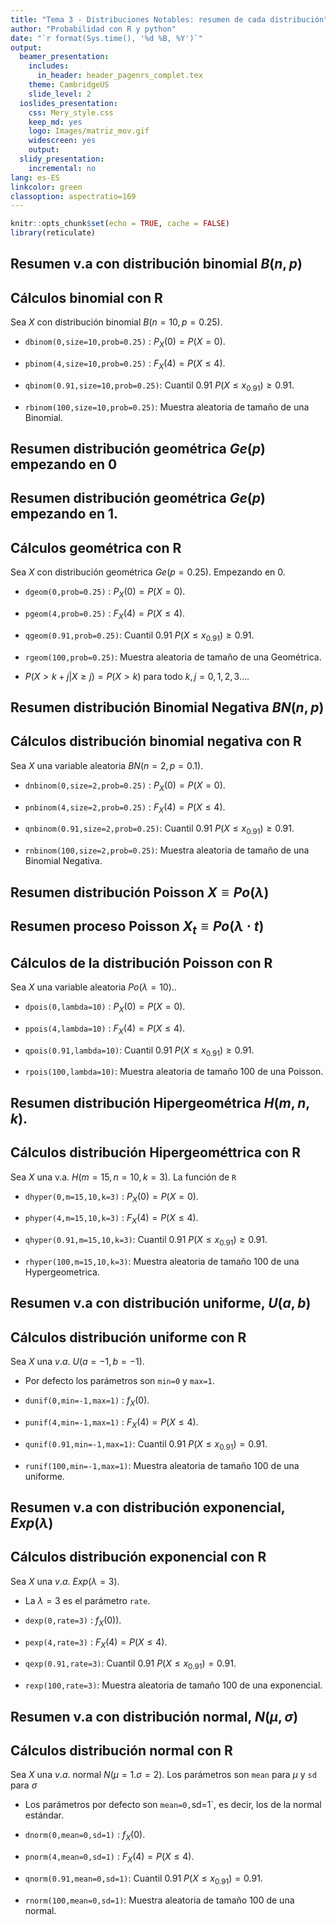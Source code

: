```yaml
---
title: "Tema 3 - Distribuciones Notables: resumen de cada distribución"
author: "Probabilidad con R y python"
date: "`r format(Sys.time(), '%d %B, %Y')`"
output:
  beamer_presentation: 
    includes:
      in_header: header_pagenrs_complet.tex
    theme: CambridgeUS
    slide_level: 2
  ioslides_presentation:
    css: Mery_style.css
    keep_md: yes
    logo: Images/matriz_mov.gif
    widescreen: yes
    output:
  slidy_presentation:
    incremental: no
lang: es-ES
linkcolor: green
classoption: aspectratio=169 
---
```




```r
knitr::opts_chunk$set(echo = TRUE, cache = FALSE)
library(reticulate)
```

## Resumen v.a con distribución binomial $B(n,p)$

\renewcommand{\arraystretch}{1.75}
\begin{table}
\centering
\begin{tabular}{|l|}
\hline\rowcolor{LightBlue}
$X$ binomial:   $B(n,p)$ \\\hline
$\scriptstyle  D_X=   \{0,1,\ldots n\}$  \\\hline
$\scriptstyle P_X(x)=P(X=x)=\left\{\begin{array}{ll}\scriptstyle {n\choose x}\cdot  p^x\cdot  (1-p)^{n-x} & \mbox{ si } x=0,1,\ldots,n\\0  & \mbox{ en otro caso.}\end{array}\right.$ \\\hline
$\scriptstyle  F_X(x)=P(X\leq x)=
\scriptstyle\left\{
\begin{array}{ll}
\scriptstyle  0 & \scriptstyle  \mbox{ si } x<0,\\ 
\scriptstyle \displaystyle \sum_{i=0}^k {n\choose i}\cdot  p^i\cdot  (1-p)^{n-i} &  
\scriptstyle \mbox{si } \scriptstyle k\leq x< k+1 \mbox{\small  para } \scriptstyle k=0,1,\dots,n,\\ 
\scriptstyle 1 & \scriptstyle  \mbox{ si }  n \leq  x
\end{array}
\right.$.\\\hline
$\scriptstyle E(X)=n\cdot p$; $\scriptstyle  Var(X)=n\cdot p \cdot (1-p).$ \\\hline
\end{tabular}
\end{table}


## Cálculos binomial con R

Sea $X$ con distribución  binomial  $B(n=10,p=0.25)$. 

* `dbinom(0,size=10,prob=0.25) ` : $P_X(0)=P(X=0).$ 

* `pbinom(4,size=10,prob=0.25) ` : $F_X(4)=P(X\leq 4).$ 

* `qbinom(0.91,size=10,prob=0.25) `:  Cuantil $0.91$  $P(X\leq x_{0.91})\geq 0.91$. 

* `rbinom(100,size=10,prob=0.25) `: Muestra aleatoria de tamaño de una Binomial. 


## Resumen  distribución geométrica $Ge(p)$ empezando en 0

\renewcommand{\arraystretch}{1.75}
\begin{table}
\centering
\begin{tabular}{|l|}
\hline\rowcolor{LightBlue}
$X=$ Geométrica (empieza en $0$) número de fracasos  para conseguir el primer éxito
\\\hline
$D_X=\{0,1,\ldots n,\ldots\}$ \\\hline
$P_X(x)=P(X=x)=\left\{\begin{array}{ll}(1-p)^{x}\cdot p & \mbox{ si } x=0,1,2,\ldots \\0  & \mbox{ en otro caso.}\end{array}\right.$\\\hline
$F_X(x)=P(X\leq x)=\left\{\begin{array}{ll} 0 & \mbox{ si } x<0,\\
  1- (1-p)^{k+1} & \mbox{ si } \left\{ \begin{array}{l}k\leq x< k+1\\\mbox{para } k=0,1,2,\ldots .\end{array}
    \right.\end{array}\right.$ \\\hline
$E(X)=\frac{1-p}{p}$; $Var(X)=\frac{1-p}{p^2}.$\\\hline
\end{tabular}
\end{table}


## Resumen distribución geométrica $Ge(p)$ empezando en $1$.

\renewcommand{\arraystretch}{1.75}
\begin{table}
\centering
\begin{tabular}{|l|}
\hline\rowcolor{LightBlue}
$Y$ geométrica (que cuenta el éxito) número de \blue{INTENTOS}  para OBTENER el primer éxito
\\\hline
$D_Y=\{1,2,\ldots n,\ldots\}$ \\\hline
$P_Y(y)=P(Y=y)=\left\{\begin{array}{ll}(1-p)^{y-1}\cdot p & \mbox{ si } y=1,2,3,\ldots , \\  0  & \mbox{ en otro caso.}\end{array}\right.$\\\hline
$F_Y(y)=P(Y\leq y)=\left\{\begin{array}{ll} 0 & \mbox{ si } y<1\\ 1- (1-p)^{k} & \mbox{ si } \left\{ \begin{array}{l}k\leq y< k+1\\\mbox{para } k=1,2,3,\ldots .\end{array}    \right.\end{array}\right.$ \\\hline
$E(X)=\frac1{p}; Var(X)=\frac{1-p}{p^2}.$
\\\hline
\end{tabular}
\end{table}


## Cálculos geométrica con R


Sea $X$ con distribución   geométrica  $Ge(p=0.25)$.  Empezando en $0$.

* `dgeom(0,prob=0.25) ` : $P_X(0)=P(X=0).$ 

* `pgeom(4,prob=0.25) ` : $F_X(4)=P(X\leq 4).$ 

* `qgeom(0.91,prob=0.25) `:  Cuantil $0.91$  $P(X\leq x_{0.91})\geq 0.91$. 

* `rgeom(100,prob=0.25) `: Muestra aleatoria  de tamaño de una  Geométrica.

* \blue{Propiedad de la falta  de memoria} $P\left(X> k+j\big| X\geq j\right)=P(X> k)$ para todo $k,j=0,1,2,3\ldots$.


## Resumen distribución  Binomial Negativa $BN(n,p)$

\renewcommand{\arraystretch}{1.8}
\begin{table}
\centering
\begin{tabular}{|l|}
\hline\rowcolor{LightBlue}
 $X=$ Número de fracasos antes de conseguir el $n$-ésimo éxito, $P(\mbox{Éxito})=p$. $BN(n,p)$ 
\\\hline
$D_X=\{0,1,2,3\ldots\}$  \\\hline
$P_X(k)=P(X=k)=\left\{\begin{array}{ll} {k+n-1\choose n-1} \cdot (1-p)^{k}\cdot p^n, & \mbox{si }  k=0,1,\ldots , \\ 0, & \mbox{en otro caso.}\end{array}\right.$\\\hline
$
F_X(x)=P(X\leq x)=
\left\{
\begin{array}{ll} 0 & \mbox{si } x<0,\\\displaystyle\sum_{i=0}^{k} P(X=i) & \mbox{si  }\left\{\begin{array}{l}k\leq x< k+1,\\k=0,1,2,\ldots .\end{array}\right.\end{array}\right.$ 
\\\hline
$E(X)=n\cdot\frac{1-p}{p}$;  $Var(X)=n\cdot \frac{1-p}{p^2}.$ \\\hline
\end{tabular}
\end{table}

## Cálculos distribución binomial negativa con R

Sea  $X$  una variable aleatoria  $BN(n=2,p=0.1)$.

* `dnbinom(0,size=2,prob=0.25) ` : $P_X(0)=P(X=0).$ 

* `pnbinom(4,size=2,prob=0.25) ` : $F_X(4)=P(X\leq 4).$ 

* `qnbinom(0.91,size=2,prob=0.25) `:  Cuantil $0.91$  $P(X\leq x_{0.91})\geq 0.91$. 

* `rnbinom(100,size=2,prob=0.25) `: Muestra aleatoria de tamaño de una  Binomial Negativa. 




## Resumen distribución  Poisson  $X\equiv Po(\lambda)$

\renewcommand{\arraystretch}{1.75}
\begin{table}
\centering
\begin{tabular}{|l|}
\hline\rowcolor{LightBlue}
$X$ con distribución  Poisson  de media o promedio $\lambda$,  $Po(\lambda)$
\\\hline
$D_X=\{0,1,\ldots \}$ \\\hline
$P_X(x)=P(X=x)=\left\{\begin{array}{ll}  \frac{\lambda^x}{x!}e^{-\lambda} & \mbox{ si } x=0,1,\ldots,\\ 0  & \mbox{ en otro caso.}\end{array}\right.$\\\hline
$F_X(x)=P(X\leq x)=\left\{\begin{array}{ll} 0 & \mbox{si } x<0\\\displaystyle\sum_{i=0}^{k} P(X=i)= \displaystyle\sum_{i=0}^{k} \frac{\lambda^i}{i!}\cdot e^{-\lambda} & \mbox{si  }\left\{\begin{array}{l} k\leq x< k+1\\ k=0,1,2,\ldots .\end{array}\right.\end{array}\right.$
     \\\hline
$E(X)=\lambda$; $Var(X)=\lambda$.\\\hline
\end{tabular}
\end{table}


## Resumen proceso   Poisson  $X_t\equiv Po(\lambda\cdot t)$


\renewcommand{\arraystretch}{1.75}
\begin{table}
\centering
\begin{tabular}{|l|}
\hline\rowcolor{LightBlue}
$X_t=$ número de eventos en el intervalo $(0,t]$  $Po(\lambda\cdot t)$  donde  $\lambda$ promedio por u.t. 
\\\hline
$D_X=\{0,1,\ldots \}$ \\\hline
$P_X(x)=P(X=x)=\left\{\begin{array}{ll}  \frac{(\lambda\cdot t)^x}{x!}e^{-\lambda\cdot t} & \mbox{ si } x=0,1,\ldots\\ 0  & \mbox{ en otro caso.}\end{array}\right.$\\\hline
$F_X(x)=P(X\leq x)=\left\{\begin{array}{ll} 0 & \mbox{si } x<0\\\displaystyle\sum_{i=0}^{k} P(X=i)= \displaystyle\sum_{i=0}^{k} \frac{(\lambda\cdot t)^i}{i!}\cdot e^{-\lambda\cdot t} & \mbox{si  }\left\{\begin{array}{l} k\leq x< k+1\\\scriptstyle k=0,1,2,\ldots\end{array}\right.\end{array}\right.$

   \\\hline
$E(X)=\lambda\cdot t$; $Var(X)=\lambda\cdot t$.\\\hline
\end{tabular}
\end{table}


## Cálculos de la distribución Poisson con R

Sea  $X$  una variable aleatoria  $Po(\lambda=10).$.

* `dpois(0,lambda=10) ` : $P_X(0)=P(X=0).$ 

* `ppois(4,lambda=10) ` : $F_X(4)=P(X\leq 4).$ 

* `qpois(0.91,lambda=10) `:  Cuantil $0.91$  $P(X\leq x_{0.91})\geq 0.91$. 

* `rpois(100,lambda=10) `: Muestra aleatoria   de tamaño 100 de una  Poisson.









## Resumen distribución   Hipergeométrica  $H(m,n,k)$.

\renewcommand{\arraystretch}{1.75}
\begin{table}
\centering
\begin{tabular}{|l|}
\hline\rowcolor{LightBlue}
$X= \left\{\begin{array}{l}
\mbox{número de bolas blancas  en $k$ extracciones}\\
\mbox{sin reposición de una urna con} $m$\\
\mbox{bolas blancas y }$n$ \mbox{ negras.}
\end{array}\right.$;  $H(m,n,k)$
\\\hline
Dominio $D_X=\left\{x\in\mathbb{N}\mid \max\{0,k-n\}\leq  x \leq \min\{m,k\}\right\}$\\\hline
$P_X(x)=P(X=x)=\left\{
\begin{array}{ll}
\frac{\binom{m}{x}\cdot \binom{n}{k-x}}{\binom{m+n}{k}}, & \mbox{ si }
\max\{0,k-n\}\leq x \leq \min\{m,k\}, \\
0,  & \mbox{en otro caso.}\end{array}\right.$\\\hline
$F_X(x)=P(X\leq x)$.\\\hline
$E(X)=\frac{k\cdot m}{m+n}$; $Var(X)=k\cdot\frac{m}{m+n}\cdot\left(1-\frac{m}{m+n}\right) \cdot\frac{m+n-k}{m+n-1}$
\\\hline
\end{tabular}
\end{table}




## Cálculos distribución Hipergeométtrica con R



Sea $X$ una v.a. $H(m=15,n=10,k=3)$. La función de `R`

* `dhyper(0,m=15,10,k=3)`  : $P_X(0)=P(X=0).$ 

* `phyper(4,m=15,10,k=3) ` : $F_X(4)=P(X\leq 4).$ 

* `qhyper(0.91,m=15,10,k=3) `:  Cuantil $0.91$  $P(X\leq x_{0.91})\geq 0.91$. 

* `rhyper(100,m=15,10,k=3)`: Muestra aleatoria  de tamaño 100 de una Hypergeometrica.



## Resumen v.a con distribución uniforme, $U(a,b)$

\renewcommand{\arraystretch}{1.8}
\begin{table}
\centering
\begin{tabular}{|l|}
\hline\rowcolor{LightBlue}
Distribución uniforme $U(a,b)$
\\\hline
Dominio $D_X=(a,b)$\\\hline
$f_{X}(x)\left\{\begin{array}{ll}\frac1{b-a}, & \mbox{si } a<x<b,\\ 0,  & \mbox{en cualquier otro caso.}\end{array} \right.$\\\hline
$F_X(x)=P(X\leq x)=\left\{\begin{array}{ll} 0, & \mbox{ si } x\leq a\\\frac{x-a}{b-a}, & \mbox{ si } a\leq x\leq b,\\1, & \mbox{ si } b\leq x.\end{array}\right.$\\\hline
$E(X)=\frac{a+b}2$; $Var(X)=\frac{(b-a)^2}{12}$
\\\hline
\end{tabular}
\end{table}



## Cálculos distribución uniforme con   R

Sea $X$ una $v.a.$ $U(a=-1,b=-1)$.

* Por defecto los parámetros son  `min=0` y `max=1`.

* `dunif(0,min=-1,max=1)`  : $f_X(0).$ 

* `punif(4,min=-1,max=1) ` : $F_X(4)=P(X\leq 4).$ 

* `qunif(0.91,min=-1,max=1) `:  Cuantil $0.91$  $P(X\leq x_{0.91})= 0.91$. 

* `runif(100,min=-1,max=1) `: Muestra aleatoria  de tamaño 100 de una uniforme.


## Resumen v.a con distribución exponencial, $Exp(\lambda)$


\renewcommand{\arraystretch}{2}
\begin{table}
\centering
\begin{tabular}{|l|}
\hline\rowcolor{LightBlue}
$X$ sigue una distribución $Exp(\lambda)$
\\\hline
$D_X=(0,+\infty)$ \\\hline
$f_{X}(x)=\left\{\begin{array}{ll} \lambda\cdot  e^{-\lambda x} & \mbox{ si }  x>0\\ 0 & \mbox{ si } x\leq 0 \end{array}\right.$
\\\hline
$F_X(x)=P(X\leq x)= \left\{\begin{array}{ll} 0 &\mbox{si } x\leq 0\\1-e^{-\lambda x}& \mbox{si } x>0\end{array}\right.$
\\\hline
$E(X)=\frac{1}{\lambda}$; $Var(X)=\frac{1}{\lambda^2}$
\\\hline
\end{tabular}
\end{table}


## Cálculos distribución exponencial con   R

Sea $X$ una $v.a.$ $Exp(\lambda=3)$.

* La $\lambda=3$ es el parámetro `rate`.

* `dexp(0,rate=3)`  : $f_X(0)).$ 

* `pexp(4,rate=3) ` : $F_X(4)=P(X\leq 4).$ 

* `qexp(0.91,rate=3) `:  Cuantil $0.91$  $P(X\leq x_{0.91})= 0.91$. 

* `rexp(100,rate=3) `: Muestra aleatoria  de tamaño 100 de una exponencial.



## Resumen v.a con distribución normal, $N(\mu,\sigma)$


\renewcommand{\arraystretch}{2}
\begin{table}
\centering
\begin{tabular}{|l|}
\hline\rowcolor{LightBlue}
$X$  sigue una distribución $N(\mu,\sigma)$ \\\hline
$D_X=\mathbb{R}=(-\infty,+\infty)$\\\hline
$f_{X}(x)=\frac{1}{\sqrt{2\pi\cdot\sigma^2}}\cdot e^{\frac{-(x-\mu)^2}{2\cdot \sigma^2}}\mbox{ para todo }x\in \mathbb{R}.$\\\hline
$\displaystyle F_X(x)=P(X\leq x)=\int_{-\infty}^x f_X(t) dt.$\\\hline
$E(X)=\mu$;  $Var(X)=\sigma^2.$
\\\hline
\end{tabular}
\end{table}

## Cálculos distribución normal con   R

Sea $X$ una $v.a.$ normal $N(\mu=1.\sigma=2)$. Los parámetros son `mean` para $\mu$ y `sd` para $\sigma$

*  Los parámetros por defecto son `mean=0, `sd=1`, es decir, los de la normal estándar.

* `dnorm(0,mean=0,sd=1)`  : $f_X(0).$ 

* `pnorm(4,mean=0,sd=1) ` : $F_X(4)=P(X\leq 4).$ 

* `qnorm(0.91,mean=0,sd=1) `:  Cuantil $0.91$  $P(X\leq x_{0.91})= 0.91$. 

* `rnorm(100,mean=0,sd=1) `: Muestra aleatoria  de tamaño 100 de una normal.

